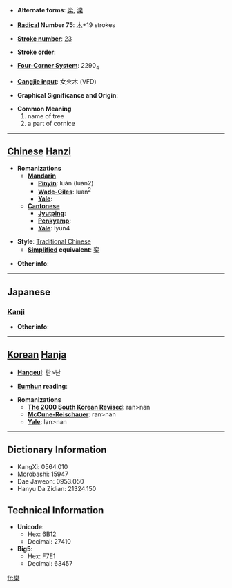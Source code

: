 * '''Alternate forms''': [[栾]], [[灤]]

* '''[[Wiktionary:Chinese radical index| Radical]] Number 75''': [[Wiktionary:Chinese radical index 木|木]]+19 strokes

* '''[[Wiktionary:Chinese total strokes index|Stroke number]]''': [[Wiktionary:Chinese total strokes index 23|23]]

* '''Stroke order''': 

* '''[[Wiktionary:Chinese four corner index|Four-Corner System]]''': 2290<sub>4</sub>

* '''[[Wiktionary:Chinese Cangjie index|Cangjie input]]''': 女火木 (VFD)

* '''Graphical Significance and Origin''': 

* '''Common Meaning'''
*#name of tree
*# a part of cornice


----

== [[Chinese]] [[Hanzi]] ==

* '''Romanizations'''
** '''[[Mandarin]]'''
*** '''[[Pinyin]]''': luán (luan2)
*** '''[[Wade-Giles]]''': luan<sup>2</sup>
*** '''[[Yale]]''': 
** '''[[Cantonese]]'''
*** '''[[Jyutping]]''':
*** '''[[Penkyamp]]''': 
*** '''[[Yale]]''': lyun4

* '''Style''': [[Traditional Chinese]] 
** '''[[Simplified Chinese|Simplified]] equivalent''': [[栾]]

* '''Other info''': 

----

==Japanese==
===[[Kanji]]===
{{kanji|on readings=[[らん]] (ran)|kun readings=[[おうち]] (ouchi), [[ひじき]] (hijiki), [[まどか]] (madoka)}}

* '''Other info''':  

----

== [[Korean]] [[Hanja]] ==

* '''[[Hangeul]]''': 란>난

* '''[[Eumhun]] reading''': 

* '''Romanizations'''
** '''[[The 2000 South Korean Revised Romanization|The 2000 South Korean Revised]]''': ran>nan
** '''[[McCune-Reischauer]]''': ran>nan
** '''[[Yale]]''': lan>nan

----

== Dictionary Information ==

* KangXi: 0564.010
* Morobashi: 15947
* Dae Jaweon: 0953.050
* Hanyu Da Zidian: 21324.150

== Technical Information ==

* '''Unicode''':
** Hex: 6B12
** Decimal: 27410
* '''Big5''':
** Hex: F7E1
** Decimal: 63457

[[fr:欒]]